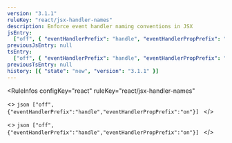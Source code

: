 ```yaml
---
version: "3.1.1"
ruleKey: "react/jsx-handler-names"
description: Enforce event handler naming conventions in JSX
jsEntry:
  ["off", { "eventHandlerPrefix": "handle", "eventHandlerPropPrefix": "on" }]
previousJsEntry: null
tsEntry:
  ["off", { "eventHandlerPrefix": "handle", "eventHandlerPropPrefix": "on" }]
previousTsEntry: null
history: [{ "state": "new", "version": "3.1.1" }]
---
```


<RuleInfos 
  configKey="react" 
  ruleKey="react/jsx-handler-names" 
>
  <>
    ```json
    ["off",{"eventHandlerPrefix":"handle","eventHandlerPropPrefix":"on"}]
    ```
  </>

  <>
    ```json
    ["off",{"eventHandlerPrefix":"handle","eventHandlerPropPrefix":"on"}]
    ```
  </>
</RuleInfos>

